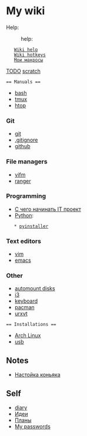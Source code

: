 = My wiki =

Help:
:help:
    [[wiki_help|Wiki help]]
    [[wiki_help#Hotkeys|Wiki hotkeys]]
    [[text_editors/vim/vim_my_notes#my-macroses|Мои макросы]]

[[self/TODO|TODO]]
[[scratch]]

 == Manuals ==
* [[bash/bash_manual|bash]]
* [[tmux]]
* [[htop]]

=== Git ===
* [[git/git#Git|git]]
* [[git/git#Gitignore|.gitignore]]
* [[git/git#Github|github]]

=== File managers ===
* [[file_managers/vifm|vifm]]
* [[file_managers/ranger|ranger]]

=== Programming ===
* [[programming/howto_it_project_start#С чего начинать IT проект|С чего начинать IT проект]]
* [[programming/python/python|Python]]:
    * [[programming/python/pyinstaller|pyinstaller]]

=== Text editors ===
* [[text_editors/vim/vim|vim]]
* [[text_editors/emacs|emacs]]

=== Other ===
* [[etc/automount_disks|automount disks]]
* [[etc/i3|i3]]
* [[etc/keyboard|keyboard]]
* [[etc/pacman|pacman]]
* [[etc/urxvt|urxvt]]
 
 == Installations ==
* [[installations/arch_linux_installation|Arch Linux]]
* [[installations/usb|usb]]

== Notes ==
* [[notes/konjak|Настойка коньяка]]

== Self ==
* [[diary/diary|diary]]
* [[self/ideas/ideas|Идеи]]
* [[self/plans|Планы]]
* [[self/passwords|My passwords]]
